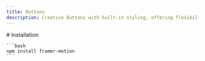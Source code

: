```yaml
---
title: Buttons
description: Creative Buttons with built-in styling, offering flexibility for custom designs and responsive layouts
---
```



<div className="grid md:grid-cols-2 xl:grid-cols-3 gap-5">
  <DrawerCodePreview
    name='star-on-github'
    responsive
    code={(await extractSourceCode('star-on-github')).code}
    lang="tsx"
    classNameComponentContainer="p-16 pt-24"
  >
    # Installation

    ```bash
    npm install framer-motion
    ```
  </DrawerCodePreview>
</div>